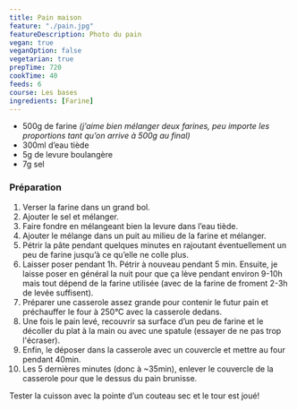 ```yaml
---
title: Pain maison
feature: "./pain.jpg"
featureDescription: Photo du pain
vegan: true
veganOption: false
vegetarian: true
prepTime: 720
cookTime: 40
feeds: 6
course: Les bases
ingredients: [Farine]
---
```


<Ingredients>

- 500g de <Link to="/ingredients/farine">farine</Link> _(j’aime bien mélanger deux farines, peu importe les proportions tant qu’on arrive à 500g au final)_
- 300ml d’eau tiède
- 5g de levure boulangère
- 7g sel

</Ingredients>

### Préparation

1. Verser la farine dans un grand bol.
2. Ajouter le sel et mélanger.
3. Faire fondre en mélangeant bien la levure dans l’eau tiède.
4. Ajouter le mélange dans un puit au milieu de la farine et mélanger.
5. Pétrir la pâte pendant quelques minutes en rajoutant éventuellement un peu de farine jusqu’à ce qu’elle ne colle plus.
6. Laisser poser pendant 1h. Pétrir à nouveau pendant 5 min. Ensuite, je laisse poser en général la nuit pour que ça lève pendant environ 9-10h mais tout dépend de la farine utilisée (avec de la farine de froment 2-3h de levée suffisent).
7. Préparer une casserole assez grande pour contenir le futur pain et préchauffer le four à 250°C avec la casserole dedans.
8. Une fois le pain levé, recouvrir sa surface d’un peu de farine et le décoller du plat à la main ou avec une spatule (essayer de ne pas trop l'écraser).
9. Enfin, le déposer dans la casserole avec un couvercle et mettre au four pendant 40min.
10. Les 5 dernières minutes (donc à ~35min), enlever le couvercle de la casserole pour que le dessus du pain brunisse.

Tester la cuisson avec la pointe d’un couteau sec et le tour est joué!
